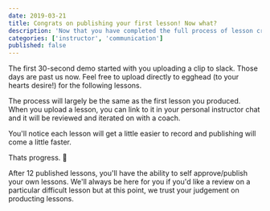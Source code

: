 ```yaml
---
date: 2019-03-21
title: Congrats on publishing your first lesson! Now what?
description: 'Now that you have completed the full process of lesson creation, lets really nail it and get more practice in.'
categories: ['instructor', 'communication']
published: false
---
```



The first 30-second demo started with you uploading a clip to slack. Those days are past us now. Feel free to upload directly to egghead (to your hearts desire!) for the following lessons.

The process will largely be the same as the first lesson you produced. When you upload a lesson, you can link to it in your personal instructor chat and it will be reviewed and iterated on with a coach.

You'll notice each lesson will get a little easier to record and publishing will come a little faster.
 
Thats progress. 🙌

After 12 published lessons, you'll have the ability to self approve/publish your own lessons. We'll always be here for you if you'd like a review on a particular difficult lesson but at this point, we trust your judgement on producting lessons.
